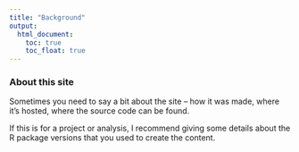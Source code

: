```yaml
---
title: "Background"
output: 
  html_document:
    toc: true
    toc_float: true
---
```


### About this site

Sometimes you need to say a bit about the site -- how it was made, where it's hosted, where the source code can be found. 

If this is for a project or analysis, I recommend giving some details about the R package versions that you used to create the content.